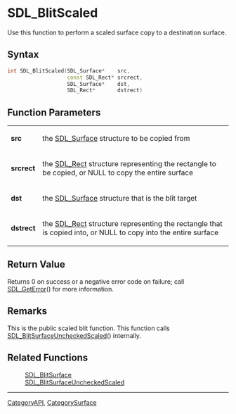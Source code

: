
= SDL_BlitScaled =
Use this function to perform a scaled surface copy to a destination surface.


== Syntax ==
<syntaxhighlight lang='c++'>
int SDL_BlitScaled(SDL_Surface*    src,
                   const SDL_Rect* srcrect,
                   SDL_Surface*    dst,
                   SDL_Rect*       dstrect)
</syntaxhighlight>

== Function Parameters ==
{|
|'''src'''
|the [[SDL_Surface]] structure to be copied from
|-
|'''srcrect'''
|the [[SDL_Rect]] structure representing the rectangle to be copied, or NULL to copy the entire surface
|-
|'''dst'''
|the [[SDL_Surface]] structure that is the blit target
|-
|'''dstrect'''
|the [[SDL_Rect]] structure representing the rectangle that is copied into, or NULL to copy into the entire surface
|}

== Return Value ==
Returns 0 on success or a negative error code on failure; call [[SDL_GetError]]() for more information.

== Remarks ==
This is the public scaled blit function.  This function calls [[SDL_BlitSurfaceUncheckedScaled]]() internally.

== Related Functions ==
:[[SDL_BlitSurface]]
:[[SDL_BlitSurfaceUncheckedScaled]]

----
[[CategoryAPI]], [[CategorySurface]]
